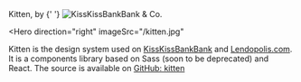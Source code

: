 
<Meta title="Documentation/Introduction" />

<TitleWithStroke>
  Kitten, by
  {' '}
  <img
    src="/logo-kisskissandco.svg"
    alt="KissKissBankBank & Co."
    style={{ maxHeight: '.8em', verticalAlign: 'middle', }}
  />
</TitleWithStroke>

<Hero
  direction="right"
  imageSrc="/kitten.jpg"
>
  <Paragraph modifier="primary">
    Kitten is the design system used on <a className="k-u-link--important k-u-link-background1--important k-u-weight-regular--important" href="https://www.kisskissbankbank.com">KissKissBankBank</a> and <a className="k-u-link--important k-u-link-background1--important k-u-weight-regular--important" href="https://www.lendopolis.com">Lendopolis.com</a>.
  </Paragraph>

  <Paragraph modifier="tertiary">
    It is a components library based on Sass (soon to be deprecated) and React.
  </Paragraph>

  <Paragraph modifier="tertiary">
    The source is available on <a className="k-u-link--important k-u-link-primary1--important" href="https://github.com/KissKissBankBank/kitten/">GitHub: kitten</a>
  </Paragraph>
</Hero>
